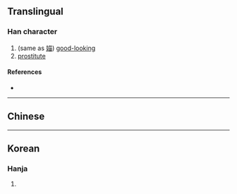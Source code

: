 {{character info/new}}
==Translingual==

===Han character===
{{Han char|rn=9|rad=人|as=09|sn=11|four=|canj=OTW|ids=⿰亻苗}}

# (same as [[媌]]) [[good-looking]]
# [[prostitute]]

====References====
* {{Han ref|kx=0106.150|hdz=10186.150|uh=3464|ud=13412}}

----

==Chinese==
{{zh-see|媌|v}}

----

==Korean==

===Hanja===
{{ko-hanja|hangeul=묘|rv=myo|mr=myo|y=myo}}

# {{rfdef|ko|sort=人09}}